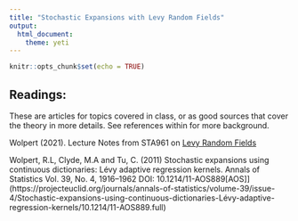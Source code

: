 ```yaml
---
title: "Stochastic Expansions with Levy Random Fields"
output: 
  html_document:
    theme: yeti
---
```


```r
knitr::opts_chunk$set(echo = TRUE)
```


## Readings:

These are articles for topics covered in class, or as good sources that cover the theory in more details.  See references within for more background.

Wolpert (2021). Lecture Notes from STA961 on [Levy Random Fields](https://www2.stat.duke.edu/courses/Spring16/sta961/lec/levy.pdf)


Wolpert, R.L, Clyde, M.A  and Tu, C. (2011) Stochastic expansions using continuous dictionaries: Lévy adaptive regression kernels. Annals of Statistics Vol. 39, No. 4, 1916–1962 DOI: 10.1214/11-AOS889[AOS]](https://projecteuclid.org/journals/annals-of-statistics/volume-39/issue-4/Stochastic-expansions-using-continuous-dictionaries-Lévy-adaptive-regression-kernels/10.1214/11-AOS889.full)


